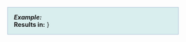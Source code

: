<div style="margin-left: 4em; margin-right: 4em; padding-left: 1em; padding-right: 6em; background-color: #D9EEEE; border: 1px solid #AEC2D7;">'''''Example:''''' {{{1}}}<br />'''Results in:''' {{{2}}}}</div>
